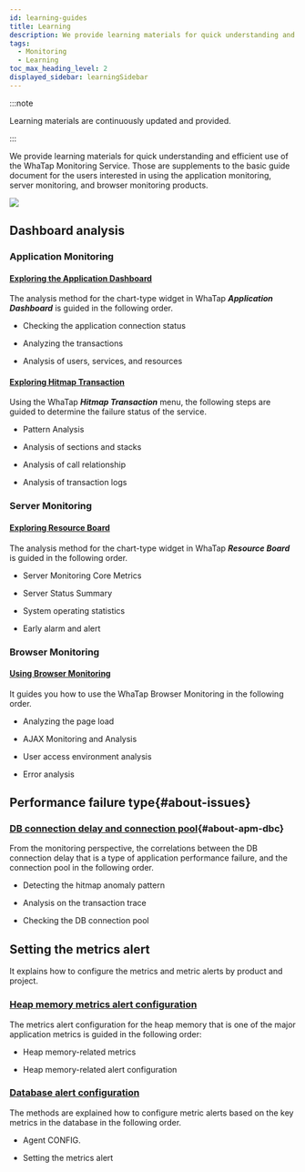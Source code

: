 ```yaml
---
id: learning-guides
title: Learning
description: We provide learning materials for quick understanding and efficient use of the WhaTap Monitoring Service.
tags:
  - Monitoring
  - Learning
toc_max_heading_level: 2
displayed_sidebar: learningSidebar
---
```


:::note

Learning materials are continuously updated and provided.

:::

We provide learning materials for quick understanding and efficient use of the WhaTap Monitoring Service. Those are supplements to the basic guide document for the users interested in using the application monitoring, server monitoring, and browser monitoring products. 

![](/img/learning-cover.png)

## Dashboard analysis

### Application Monitoring

#### [Exploring the Application Dashboard](best-practice-guides/about-apm-dashboard)

The analysis method for the chart-type widget in WhaTap **_Application Dashboard_** is guided in the following order.

-   Checking the application connection status

-   Analyzing the transactions

-   Analysis of users, services, and resources

#### [Exploring Hitmap Transaction](best-practice-guides/about-apm-hitmap-class)

Using the WhaTap **_Hitmap Transaction_** menu, the following steps are guided to determine the failure status of the service.

-   Pattern Analysis

-   Analysis of sections and stacks

-   Analysis of call relationship

-   Analysis of transaction logs

### Server Monitoring

#### [Exploring Resource Board](best-practice-guides/about-server-dashboard)

The analysis method for the chart-type widget in WhaTap **_Resource Board_** is guided in the following order.

-   Server Monitoring Core Metrics

-   Server Status Summary

-   System operating statistics

-   Early alarm and alert

### Browser Monitoring

#### [Using Browser Monitoring](best-practice-guides/using-browser-monitoring)

It guides you how to use the WhaTap Browser Monitoring in the following order.

-   Analyzing the page load

-   AJAX Monitoring and Analysis

-   User access environment analysis

-   Error analysis

## Performance failure type{#about-issues}

### [DB connection delay and connection pool](best-practice-guides/about-apm-dbc){#about-apm-dbc}

From the monitoring perspective, the correlations between the DB connection delay that is a type of application performance failure, and the connection pool in the following order.

-   Detecting the hitmap anomaly pattern

-   Analysis on the transaction trace

-   Checking the DB connection pool

## Setting the metrics alert

It explains how to configure the metrics and metric alerts by product and project.

### [Heap memory metrics alert configuration](best-practice-guides/about-apm-heap-memory)

The metrics alert configuration for the heap memory that is one of the major application metrics is guided in the following order:

-   Heap memory-related metrics

-   Heap memory-related alert configuration 

### [Database alert configuration](best-practice-guides/set-db-metric-warning-notice)

The methods are explained how to configure metric alerts based on the key metrics in the database in the following order.

-   Agent CONFIG.

-   Setting the metrics alert
